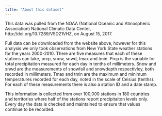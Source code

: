 ```yaml
---
title: "About this dataset"
---
```


This data was pulled from the NOAA (National Oceanic and Atmospheric Association) National Climatic Data Center, http://doi.org/10.7289/V5D21VHZ, on August 15, 2017. 

Full data can be downloaded from the website above, however for this analysis we only took observations from New York State weather stations for the years 2000-2010. There are five measures that each of these stations can take, prcp, snow, snwd, tmax and tmin. Prcp is the variable for total precipitation measured for each day in tenths of millimeters. Snow and snwd are the measurements of snowfall and snowdepth respectivley, both recorded in millimeters. Tmax and tmin are the maximum and minimum temperatures recorded for each day, noted in the scale of Celsius (tenths). For each of these measurements there is also a station ID and a date stamp. 

This information is collected from over 100,000 stations in 180 countries and territories where half of the stations report precipitaiton levels only. Every day the data is checked and maintained to ensure that values continue to be recorded.